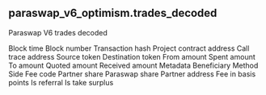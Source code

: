 ## paraswap_v6_optimism.trades_decoded 
Paraswap V6 trades decoded

<ParamField path="blockTime">
Block time
</ParamField>
<ParamField path="blockNumber">
Block number
</ParamField>
<ParamField path="txHash">
Transaction hash
</ParamField>
<ParamField path="projectContractAddress">
Project contract address
</ParamField>
<ParamField path="callTraceAddress">
Call trace address
</ParamField>
<ParamField path="srcToken">
Source token
</ParamField>
<ParamField path="destToken">
Destination token
</ParamField>
<ParamField path="fromAmount">
From amount
</ParamField>
<ParamField path="spentAmount">
Spent amount
</ParamField>
<ParamField path="toAmount">
To amount
</ParamField>
<ParamField path="quotedAmount">
Quoted amount
</ParamField>
<ParamField path="receivedAmount">
Received amount
</ParamField>
<ParamField path="metadata">
Metadata
</ParamField>
<ParamField path="beneficiary">
Beneficiary
</ParamField>
<ParamField path="method">
Method
</ParamField>
<ParamField path="side">
Side
</ParamField>
<ParamField path="feeCode">
Fee code
</ParamField>
<ParamField path="partnerShare">
Partner share
</ParamField>
<ParamField path="paraswapShare">
Paraswap share
</ParamField>
<ParamField path="partnerAddress">
Partner address
</ParamField>
<ParamField path="feeBps">
Fee in basis points
</ParamField>
<ParamField path="isReferral">
Is referral
</ParamField>
<ParamField path="isTakeSurplus">
Is take surplus
</ParamField>

